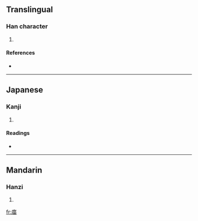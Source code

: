 {{also|廟|庙}}
==Translingual==

===Han character===
{{Han char|rn=53|rad=广|as=09|sn=12|four=|canj=戈廿田 (ITW)}}

# {{defn|Han|sort=广09}}

====References====
* {{Han ref|kx=0348.160|dkj=09400|dj=0659.070|hdz=20892.060|uh=5EBF|ud=24255}}

----

==Japanese==

===Kanji===
{{ja-kanji|grade=|rs=广09}}

# {{defn|Japanese}}

====Readings====
* {{ja-readings|on=[[びょう]] (byō), [[みょう]] (myō)|kun=[[みたまや]] (mitamaya)}}

----

==Mandarin==

===Hanzi===
{{cmn-hanzi|pin=[[miào]] ([[miao4]])|wg=miao<sup>4</sup>}}

# {{defn|Mandarin}}

[[fr:庿]]